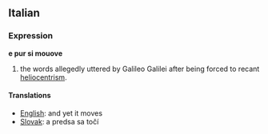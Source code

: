 == Italian ==
=== Expression ===
'''e pur si mouove'''
# the words allegedly uttered by Galileo Galilei after being forced to recant [[heliocentrism]].
==== Translations ====
*[[English]]: and yet it moves
*[[Slovak]]: a predsa sa točí